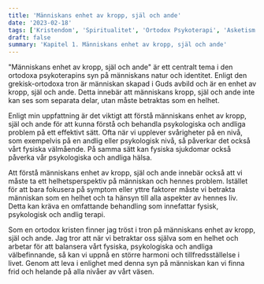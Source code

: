 ```yaml
---
title: 'Människans enhet av kropp, själ och ande'
date: '2023-02-18'
tags: ['Kristendom', 'Spiritualitet', 'Ortodox Psykoterapi', 'Asketism']
draft: false
summary: 'Kapitel 1. Människans enhet av kropp, själ och ande'
---
```


"Människans enhet av kropp, själ och ande" är ett centralt tema i den ortodoxa psykoterapins syn på människans natur och identitet. Enligt den grekisk-ortodoxa tron är människan skapad i Guds avbild och är en enhet av kropp, själ och ande. Detta innebär att människans kropp, själ och ande inte kan ses som separata delar, utan måste betraktas som en helhet.

Enligt min uppfattning är det viktigt att förstå människans enhet av kropp, själ och ande för att kunna förstå och behandla psykologiska och andliga problem på ett effektivt sätt. Ofta när vi upplever svårigheter på en nivå, som exempelvis på en andlig eller psykologisk nivå, så påverkar det också vårt fysiska välmående. På samma sätt kan fysiska sjukdomar också påverka vår psykologiska och andliga hälsa.

Att förstå människans enhet av kropp, själ och ande innebär också att vi måste ta ett helhetsperspektiv på människan och hennes problem. Istället för att bara fokusera på symptom eller yttre faktorer måste vi betrakta människan som en helhet och ta hänsyn till alla aspekter av hennes liv. Detta kan kräva en omfattande behandling som innefattar fysisk, psykologisk och andlig terapi.

Som en ortodox kristen finner jag tröst i tron på människans enhet av kropp, själ och ande. Jag tror att när vi betraktar oss själva som en helhet och arbetar för att balansera vårt fysiska, psykologiska och andliga välbefinnande, så kan vi uppnå en större harmoni och tillfredsställelse i livet. Genom att leva i enlighet med denna syn på människan kan vi finna frid och helande på alla nivåer av vårt väsen.
